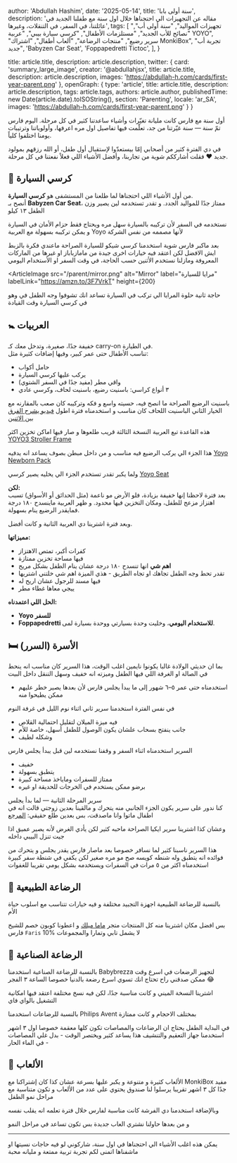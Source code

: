   author: 'Abdullah Hashim',
  date: '2025-05-14',
  title: 'سنة أولى بابا',
  description: 'مقاله عن التجهيزات الي احتجناها خلال اول سنة مع طفلنا الجديد في عائلتنا، في السفر، في التنقلات، وغيرها',
  tags: [
    "تجهيزات المواليد",
    "سنة أولى أب",
    "نصائح للأب الجديد",
    "مستلزمات الأطفال",
    "كرسي سيارة بيبي",
    "عربية YOYO",
    "سرير رضيع",
    "منتجات الرضاعة",
    "ألعاب أطفال",
    "اشتراك MonkiBox",
    "تجربة أب جديد",
    'Babyzen Car Seat',
    'Foppapedretti Tictoc',
  ],
}

  title: article.title,
  description: article.description,
  twitter: {
    card: 'summary_large_image',
    creator: '@abdullahjsx',
    title: article.title,
    description: article.description,
    images: 'https://abdullah-h.com/cards/first-year-parent.png'
  },
  openGraph: {
    type: 'article',
    title: article.title,
    description: article.description,
    tags: article.tags,
    authors: article.author,
    publishedTime: new Date(article.date).toISOString(),
    section: 'Parenting',
    locale: 'ar_SA',
    images: 'https://abdullah-h.com/cards/first-year-parent.png'
  }
}



<ArticleLandingImage
  src="/cards/first-year-parent.png"
  alt="First Year Parent"
/>

أول سنة مع فارس كانت مليانة تغيّرات وأشياء ساعدتنا كثير في كل مرحلة.
اليوم فارس تمّ سنة — سنة غيّرتنا من جد، تعلّمت فيها تفاصيل اول مره اعرفها، وأولوياتنا وترتيبات يومنا اختلفوا كلياً.

في دي الفترة كثير من أصحابي إمّا بيستعدّوا لإستقبال أول طفل، أو الله رزقهم بمولود جديد ❤️
فقلت أشارككم شوية من تجاربنا، وأفضل الأشياء اللي فعلاً نفعتنا في كل مرحلة.

## 🚗 كرسي السيارة  

<ArticleImage 
  src="/parent/car-seat.png"
  alt="Babyzen Car Seat"
  label="Babyzen Car Seat"
  labelLink="https://www.nahdionline.com/en-sa/babyzen-yoyo-car-seat-by-besafe-black/pdp/102156612"
/>

من أول الأشياء اللي احتجناها لما طلعنا من المستشفى هو **كرسي السيارة**.  
أنصح بـ **Babyzen Car Seat**، ممتاز جدًا للمواليد الجدد.
و تقدر تستخدمه لين يصير وزن الطفل ١٣ كيلو 

نستخدمه في السفر لأن تركيبه بالسيارة سهل مره ويحتاج فقط حزام الأمان في السيارة
و يمكن تركيبه بسهولة مع العربية Yoyo لأنها مصممه من نفس الشركة 


بعد ماكبر فارس شوية استخدمنا كرسي شيكو للسيارة الصراحة ماعندي فكرة بالزبط ايش الافضل لكن اعتقد فيه خيارات اخرى جيدة من مامازباباز 
او غيرها من الماركات المعروفة
ومازلنا نستخدم الأثنين حسب الحاجة، في وقت السفر او الأستخدام اليومي


<ArticleImage 
  src="/parent/mirror.png"
  alt="Mirror"
  label="مرايا للسيارة"
  labelLink="https://amzn.to/3F7VrkT"
  height={200}
>
  حاجة ثانية حلوة المرايا الي تركب في السيارة تساعد انك تشوفوا وجه الطفل في وهو في كرسي السيارة وقت القيادة
</ArticleImage>



## 🚼 العربيات

<ArticleImage 
  src="/parent/yoyo.png"
  alt="Babyzen Yoyo3 Stroller"
  label="Babyzen Yoyo3 Stroller"
  labelLink="https://www.firstcry.sa/en/combopack?proid=4076&gad_campaignid=18066543513&gbraid=0AAAAABphBAEWQRA9xU3Fgw5scgjsqUshQ"
/>

خفيفة جدًا، صغيرة، وتدخل معك كـ carry-on في الطيارة.  
تناسب الأطفال حتى عمر كبير، وفيها إضافات كثيرة مثل:

- حامل أكواب  
- يركب عليها كرسي السيارة  
- واقي مطر (مفيد جدًا في السفر الشتوي)  
- ٣ أنواع كراسي: باسنيت رضيع، باسنيت لحاف، وكرسي عادي


<ArticleImage 
  src="/parent/yoyo-newborn.png"
  alt="Yoyo Newborn Pack"
  label="باسنيت الرضيع"
/>
باسنيت الرضيع الصراحة ما انصح فيه، حسيته واسع و فكه وتركيبه كان صعب بالمقارنه مع الخيار الثاني
الباسنيت اللحاف كان مناسب و استخدمناه فترة اطول
[فيديو يشرح الفرق بين الاثنين](https://www.youtube.com/watch?v=NKBA8scyeCI)

هذه القاعدة تبع العربية النسخة الثالثة قريب طلعوها و صار فيها اماكن تخزين اكثر 
[YOYO3 Stroller Frame](https://www.firstcry.sa/en/combopack?proid=4076&gad_campaignid=18066543513&gbraid=0AAAAABphBAEWQRA9xU3Fgw5scgjsqUshQ)

هذا الجزء الي يركب الرضيع فيه مناسب و من داخل مبطن بصوف يساعد انه يدفيه 
[Yoyo Newborn Pack](https://amzn.to/43bUNuz)

ولما يكبر تقدر تستخدم الجزء الي يخليه يصير كرسي
[Yoyo Seat](https://amzn.to/3ZbBNLp)




**لكن:**  
بعد فترة لاحظنا إنها خفيفة بزيادة، فلو الأرض مو ناعمة (مثل الحدائق أو الأسواق) تسبب اهتزاز مزعج للطفل، ومكان التخزين فيها محدود.
و ظهر العربية ماينسدح ١٨٠ درجة فمايقدر الرضيع ينام بسهولة.

<ArticleImage 
  src="/parent/foppa.png"
  alt="Foppapedretti Tictoc"
  label="Foppapedretti Tictoc"
  labelLink="https://amzn.to/4jGTj2C"
/>

وبعد فترة اشترينا دي العربية الثانية و كانت أفضل.

**مميزاتها:**
- كفرات أكبر، تمتص الاهتزاز  
- فيها مساحة تخزين ممتازة
- **اهم شي** انها تنسدح ١٨٠ درجة عشان ينام الطفل بشكل مريح
- تقدر تحط وجه الطفل تجاهك او تجاه الطريق - هذي الميزة اهم شي خلتني اشتريها
- فيها مسند للرجول عشان اريح له
- ييجي معاها غطاء مطر

**الحل اللي اعتمدناه:**  
- **Yoyo للسفر**  
- **Foppapedretti للاستخدام اليومي**، وخليت وحدة بسيارتي ووحدة بسيارة لمى.


## 🛏️ الأسرة (السرر)

بما ان حديثي الولادة غالبا يكونوا نايمين اغلب الوقت، هذا السرير كان مناسب انه ينحط في الصالة او الغرفة اللي فيها الطفل 
وميزته انه خفيف وسهل التنقل داخل البيت 

<ArticleImage 
  src="/parent/snuzbasket.png"
  alt="SnuzBaskit"
  label="SnuzBaskit"
  labelLink="https://amzn.to/4m0SD9F"
/>


- استخدمناه حتى عمر ٥–٦ شهور إلى ما يبدأ يجلس فارس لأن بعدها يصير خطر عليهم ممكن يطيحوا منه

في نفس الفترة استخدمنا سرير ثاني اثناء نوم الليل في غرفة النوم


<ArticleImage 
  src="/parent/snuzpod.png"
  alt="SnuzPod"
  label="SnuzPod4"
  labelLink="https://amzn.to/42Y11hr"
/>


- فيه ميزة الميلان لتقليل احتمالية القلاص  
- جانب ينفتح بسحاب علشان يكون الوصول للطفل أسهل، خاصة للأم
- وشكله لطيف



السرير استخدمناه اثناء السفر و وقفنا نستخدمه لين قبل يبدأ يجلس فارس

<ArticleImage 
  src="/parent/travel-crib.png"
  alt="Travel Crib"
  label="Travel Crib"
  labelLink="https://amzn.to/4d4qhrh"
/>

- خفيف  
- يتطبق بسهولة  
- ممتاز للسفرات وماياخذ مساحة كبيرة
- برضو ممكن يستخدم في الخرجات للحديقة او غيره



سرير المرحلة الثانية — لما بدأ يجلس  
كنا ندور على سرير يكون الجزء الجانبي منه يتحرك و مالقينا
بعدين زوجتي قالت انه في اطفال ماتوا وانا ماصدقت، بس بعدين طلع حقيقي:
[المرجع](https://www.cpsc.gov/Newsroom/News-Releases/2010/CPSC-Issues-Warning-on-Drop-Side-Cribs32-Fatalities-in-Drop-Side-Cribs-in-Last-9-Years)


<ArticleImage 
  src="/parent/ikea-bed.png"
  alt="Ikea Sundvik Cot"
  label="Ikea Sundvik Cot"
  labelLink="https://www.ikea.com/sa/en/p/sundvik-cot-white-00248567/?gbraid=0AAAAAo5JCUKIhfg6Alp_x7mmOA13cZFPW"
/>
وعشان كذا اشترينا سرير ايكيا الصراحة ماحبه كثير لكن يأدي الغرض لأنه يصير عميق اذا جيت تنزل البيبي داخله



<ArticleImage 
  src="/parent/guava.png"
  alt="Guava Lotus Crib"
  label="Guava Lotus Crib"
  labelLink="https://amzn.to/455SHPu"
/>


هذا السرير ناسبنا كثير لما نسافر خصوصا بعد ماصار فارس يقدر يجلس و يتحرك 
من فوائده انه يتطبق وله شنطه كويسه صح مو مره صغير لكن يكفي في شنطة سفر كبيرة
استخدمناه اكثر من ٥ مرات في السفرات 
ويستخدمه بشكل يومي تقريبا للغفوات 

## 🍼 الرضاعة الطبيعية 

بالنسبة للرضاعة الطبيعية اجهزة التجبيد مختلفة و فيه خيارات تتناسب مع اسلوب حياة الأم 

بس افضل مكان اشترينا منه كل المنتجات متجر
[ماما ميلك](https://mamamilk.online/?gad_campaignid=19141427469&gbraid=0AAAAABP4duJr8_yw52JBMs4Fk65wbmJ7e) و اعطونا كوبون خصم للشيخ فارس `Faris` 10% لا يشمل تابي وتمارا والمجموعات

## 🍼 الرضاعة الصناعية 

بالنسبة للرضاعة الصناعية استخدمنا Babybrezza لتجهيز الرضعات في اسرع وقت ممكن
صدقني راح تحتاج انك تسوي اسرع رضعة بالدنيا خصوصا الساعة ٣ الفجر 😂

<ArticleImage 
  src="/parent/Baby-Brezza-Formula.png"
  alt="Baby Brezza Formula Pro Mini"
  label="Baby Brezza Formula Pro Mini"
  labelLink="https://amzn.to/43iDVSZ"
/>

اشترينا النسخة الميني و كانت مناسبة جدًا، لكن فيه نسخ مختلفة اعتقد فيها امكانية التشغيل بالواي فاي 

بالنسبة للرضاعات استخدمنا Philips Avent بمختلف الاحجام و كانت ممتازة


في البداية الطفل يحتاج ان الرضاعات والمصاصات تكون كلها معقمة خصوصا اول ٣ اشهر 
استخدمنا جهاز التعقيم والتنشيف هذا يساعد كثير ويختصر الوقت - بدل غلي المصاصات في الماء الحار - 

<ArticleImage 
  src="/parent/ster.png"
  alt="Baby Brezza Bottle Sterilizer and Dryer"
  label="Baby Brezza Bottle Sterilizer and Dryer"
  labelLink="https://amzn.to/3FfvAaB"
/>



## 🧸 الألعاب 

الألعاب كثيرة و متنوعة و يكبر عليها بسرعة عشان كذا كان إشتراكنا مع MonkiBox مفيد جدًا 
كل ٣ اشهر تقريبا يرسلوا لنا صندوق يحتوي على عدد من الألعاب و تكون متناسبة مع مراحل نمو الطفل 

<ArticleImage 
  src="/parent/monkibox.png"
  alt="MonkiBox"
  label="MonkiBox"
  labelLink="https://monkibox.com"
/>


وبالإضافة استخدمنا دي الفرشة كانت مناسبة لفارس خلال فترة تعلمه انه يقلب نفسه 
<ArticleImage 
  src="/parent/lovevery.png"
  alt="Lovevery The Play Gym"
  label="Lovevery The Play Gym"
  labelLink="https://amzn.to/42Ummty"
  width={400}
/>  


و من بعدها حاولنا نشتري العاب جديدة بس تكون تساعد في مراحل النمو 


---

يمكن هذه اغلب الأشياء الي احتجناها في اول سنة، شاركوني لو فيه حاجات نسيتها او ماشفناها 
اتمنى لكم تجربة تربية ممتعة و مليانه محبة